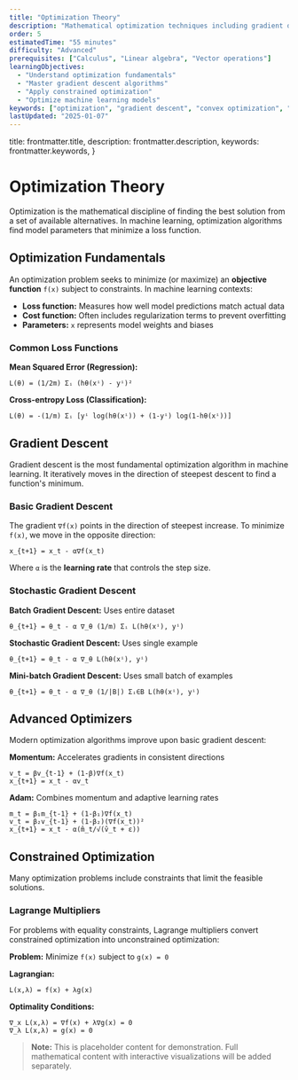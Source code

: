 ```yaml
---
title: "Optimization Theory"
description: "Mathematical optimization techniques including gradient descent and algorithms used to train machine learning models."
order: 5
estimatedTime: "55 minutes"
difficulty: "Advanced"
prerequisites: ["Calculus", "Linear algebra", "Vector operations"]
learningObjectives:
  - "Understand optimization fundamentals"
  - "Master gradient descent algorithms"
  - "Apply constrained optimization"
  - "Optimize machine learning models"
keywords: ["optimization", "gradient descent", "convex optimization", "machine learning", "algorithms"]
lastUpdated: "2025-01-07"
---
```


  title: frontmatter.title,
  description: frontmatter.description,
  keywords: frontmatter.keywords,
}

# Optimization Theory

Optimization is the mathematical discipline of finding the best solution from a set of available alternatives. In machine learning, optimization algorithms find model parameters that minimize a loss function.

## Optimization Fundamentals

An optimization problem seeks to minimize (or maximize) an **objective function** `f(x)` subject to constraints. In machine learning contexts:

- **Loss function:** Measures how well model predictions match actual data
- **Cost function:** Often includes regularization terms to prevent overfitting
- **Parameters:** `x` represents model weights and biases

### Common Loss Functions

**Mean Squared Error (Regression):**
```
L(θ) = (1/2m) Σᵢ (hθ(xⁱ) - yⁱ)²
```

**Cross-entropy Loss (Classification):**
```
L(θ) = -(1/m) Σᵢ [yⁱ log(hθ(xⁱ)) + (1-yⁱ) log(1-hθ(xⁱ))]
```

## Gradient Descent

Gradient descent is the most fundamental optimization algorithm in machine learning. It iteratively moves in the direction of steepest descent to find a function's minimum.

### Basic Gradient Descent

The gradient `∇f(x)` points in the direction of steepest increase. To minimize `f(x)`, we move in the opposite direction:

```
x_{t+1} = x_t - α∇f(x_t)
```

Where `α` is the **learning rate** that controls the step size.

### Stochastic Gradient Descent

**Batch Gradient Descent:** Uses entire dataset
```
θ_{t+1} = θ_t - α ∇_θ (1/m) Σᵢ L(hθ(xⁱ), yⁱ)
```

**Stochastic Gradient Descent:** Uses single example
```
θ_{t+1} = θ_t - α ∇_θ L(hθ(xⁱ), yⁱ)
```

**Mini-batch Gradient Descent:** Uses small batch of examples
```
θ_{t+1} = θ_t - α ∇_θ (1/|B|) Σᵢ∈B L(hθ(xⁱ), yⁱ)
```

## Advanced Optimizers

Modern optimization algorithms improve upon basic gradient descent:

**Momentum:** Accelerates gradients in consistent directions
```
v_t = βv_{t-1} + (1-β)∇f(x_t)
x_{t+1} = x_t - αv_t
```

**Adam:** Combines momentum and adaptive learning rates
```
m_t = β₁m_{t-1} + (1-β₁)∇f(x_t)
v_t = β₂v_{t-1} + (1-β₂)(∇f(x_t))²
x_{t+1} = x_t - α(m̂_t/√(v̂_t + ε))
```

## Constrained Optimization

Many optimization problems include constraints that limit the feasible solutions.

### Lagrange Multipliers

For problems with equality constraints, Lagrange multipliers convert constrained optimization into unconstrained optimization:

**Problem:** Minimize `f(x)` subject to `g(x) = 0`

**Lagrangian:**
```
L(x,λ) = f(x) + λg(x)
```

**Optimality Conditions:**
```
∇_x L(x,λ) = ∇f(x) + λ∇g(x) = 0
∇_λ L(x,λ) = g(x) = 0
```

> **Note:** This is placeholder content for demonstration. Full mathematical content with interactive visualizations will be added separately.